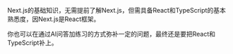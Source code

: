 Next.js的基础知识，无需提前了解Next.js，但需具备React和TypeScript的基本熟悉度，因Next.js是React框架。

你也可以在通过AI问答加练习的方式弥补一定的问题，最终还是要把React和TypeScript补上。